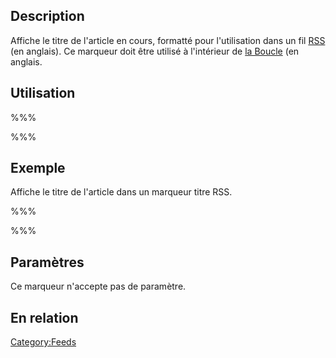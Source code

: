 {{French Header}}
== Description ==

Affiche le titre de l'article en cours, formatté pour l'utilisation dans un fil [[Glossary#RSS|RSS]] (en anglais). Ce marqueur doit être utilisé à l'intérieur de [[The_Loop|la Boucle]] (en anglais.

== Utilisation ==

%%% <?php the_title_rss(); ?> %%%

== Exemple ==

Affiche le titre de l'article dans un marqueur titre RSS.

%%% <item>
     <title><?php the_title_rss() ?></title> %%%

== Paramètres ==

Ce marqueur n'accepte pas de paramètre.

== En relation ==

{{Article Marqueurs}}

[[Category:Feeds]]